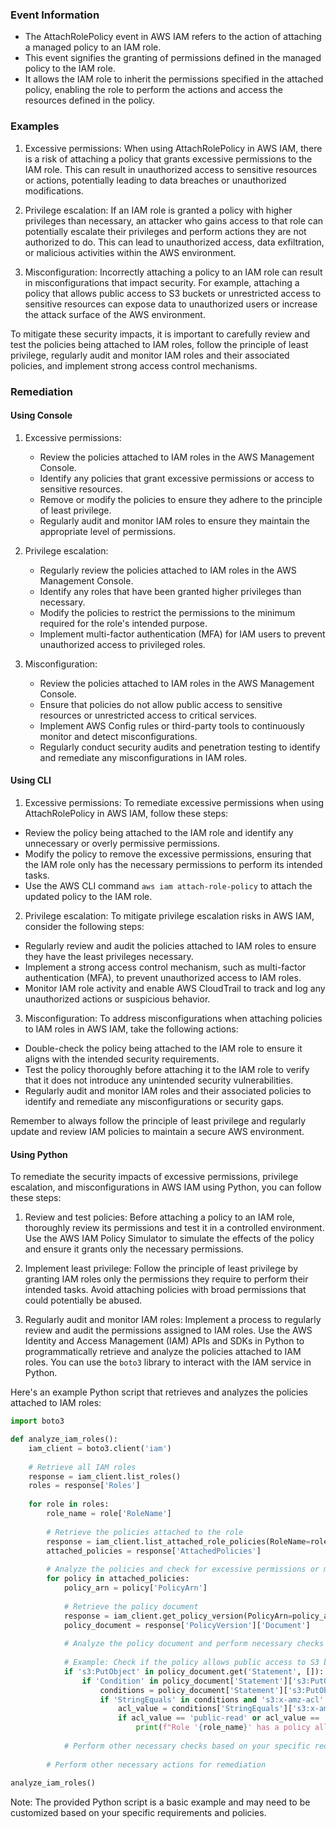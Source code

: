 
### Event Information

- The AttachRolePolicy event in AWS IAM refers to the action of attaching a managed policy to an IAM role.
- This event signifies the granting of permissions defined in the managed policy to the IAM role.
- It allows the IAM role to inherit the permissions specified in the attached policy, enabling the role to perform the actions and access the resources defined in the policy.


### Examples

1. Excessive permissions: When using AttachRolePolicy in AWS IAM, there is a risk of attaching a policy that grants excessive permissions to the IAM role. This can result in unauthorized access to sensitive resources or actions, potentially leading to data breaches or unauthorized modifications.

2. Privilege escalation: If an IAM role is granted a policy with higher privileges than necessary, an attacker who gains access to that role can potentially escalate their privileges and perform actions they are not authorized to do. This can lead to unauthorized access, data exfiltration, or malicious activities within the AWS environment.

3. Misconfiguration: Incorrectly attaching a policy to an IAM role can result in misconfigurations that impact security. For example, attaching a policy that allows public access to S3 buckets or unrestricted access to sensitive resources can expose data to unauthorized users or increase the attack surface of the AWS environment.

To mitigate these security impacts, it is important to carefully review and test the policies being attached to IAM roles, follow the principle of least privilege, regularly audit and monitor IAM roles and their associated policies, and implement strong access control mechanisms.

### Remediation

#### Using Console

1. Excessive permissions:
   - Review the policies attached to IAM roles in the AWS Management Console.
   - Identify any policies that grant excessive permissions or access to sensitive resources.
   - Remove or modify the policies to ensure they adhere to the principle of least privilege.
   - Regularly audit and monitor IAM roles to ensure they maintain the appropriate level of permissions.

2. Privilege escalation:
   - Regularly review the policies attached to IAM roles in the AWS Management Console.
   - Identify any roles that have been granted higher privileges than necessary.
   - Modify the policies to restrict the permissions to the minimum required for the role's intended purpose.
   - Implement multi-factor authentication (MFA) for IAM users to prevent unauthorized access to privileged roles.

3. Misconfiguration:
   - Review the policies attached to IAM roles in the AWS Management Console.
   - Ensure that policies do not allow public access to sensitive resources or unrestricted access to critical services.
   - Implement AWS Config rules or third-party tools to continuously monitor and detect misconfigurations.
   - Regularly conduct security audits and penetration testing to identify and remediate any misconfigurations in IAM roles.

#### Using CLI

1. Excessive permissions: To remediate excessive permissions when using AttachRolePolicy in AWS IAM, follow these steps:

- Review the policy being attached to the IAM role and identify any unnecessary or overly permissive permissions.
- Modify the policy to remove the excessive permissions, ensuring that the IAM role only has the necessary permissions to perform its intended tasks.
- Use the AWS CLI command `aws iam attach-role-policy` to attach the updated policy to the IAM role.

2. Privilege escalation: To mitigate privilege escalation risks in AWS IAM, consider the following steps:

- Regularly review and audit the policies attached to IAM roles to ensure they have the least privileges necessary.
- Implement a strong access control mechanism, such as multi-factor authentication (MFA), to prevent unauthorized access to IAM roles.
- Monitor IAM role activity and enable AWS CloudTrail to track and log any unauthorized actions or suspicious behavior.

3. Misconfiguration: To address misconfigurations when attaching policies to IAM roles in AWS IAM, take the following actions:

- Double-check the policy being attached to the IAM role to ensure it aligns with the intended security requirements.
- Test the policy thoroughly before attaching it to the IAM role to verify that it does not introduce any unintended security vulnerabilities.
- Regularly audit and monitor IAM roles and their associated policies to identify and remediate any misconfigurations or security gaps.

Remember to always follow the principle of least privilege and regularly update and review IAM policies to maintain a secure AWS environment.

#### Using Python

To remediate the security impacts of excessive permissions, privilege escalation, and misconfigurations in AWS IAM using Python, you can follow these steps:

1. Review and test policies: Before attaching a policy to an IAM role, thoroughly review its permissions and test it in a controlled environment. Use the AWS IAM Policy Simulator to simulate the effects of the policy and ensure it grants only the necessary permissions.

2. Implement least privilege: Follow the principle of least privilege by granting IAM roles only the permissions they require to perform their intended tasks. Avoid attaching policies with broad permissions that could potentially be abused.

3. Regularly audit and monitor IAM roles: Implement a process to regularly review and audit the permissions assigned to IAM roles. Use the AWS Identity and Access Management (IAM) APIs and SDKs in Python to programmatically retrieve and analyze the policies attached to IAM roles. You can use the `boto3` library to interact with the IAM service in Python.

Here's an example Python script that retrieves and analyzes the policies attached to IAM roles:

```python
import boto3

def analyze_iam_roles():
    iam_client = boto3.client('iam')
    
    # Retrieve all IAM roles
    response = iam_client.list_roles()
    roles = response['Roles']
    
    for role in roles:
        role_name = role['RoleName']
        
        # Retrieve the policies attached to the role
        response = iam_client.list_attached_role_policies(RoleName=role_name)
        attached_policies = response['AttachedPolicies']
        
        # Analyze the policies and check for excessive permissions or misconfigurations
        for policy in attached_policies:
            policy_arn = policy['PolicyArn']
            
            # Retrieve the policy document
            response = iam_client.get_policy_version(PolicyArn=policy_arn, VersionId='v1')
            policy_document = response['PolicyVersion']['Document']
            
            # Analyze the policy document and perform necessary checks
            
            # Example: Check if the policy allows public access to S3 buckets
            if 's3:PutObject' in policy_document.get('Statement', []):
                if 'Condition' in policy_document['Statement']['s3:PutObject']:
                    conditions = policy_document['Statement']['s3:PutObject']['Condition']
                    if 'StringEquals' in conditions and 's3:x-amz-acl' in conditions['StringEquals']:
                        acl_value = conditions['StringEquals']['s3:x-amz-acl']
                        if acl_value == 'public-read' or acl_value == 'public-read-write':
                            print(f"Role '{role_name}' has a policy allowing public access to S3 buckets.")
            
            # Perform other necessary checks based on your specific requirements
        
        # Perform other necessary actions for remediation
        
analyze_iam_roles()
```

Note: The provided Python script is a basic example and may need to be customized based on your specific requirements and policies.


